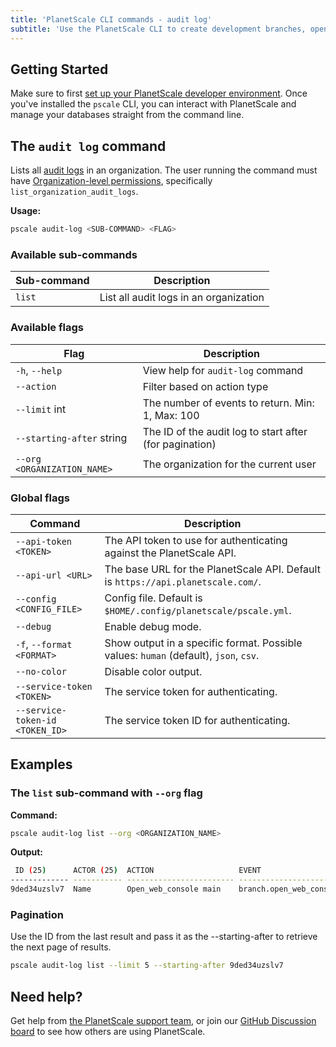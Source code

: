 ```yaml
---
title: 'PlanetScale CLI commands - audit log'
subtitle: 'Use the PlanetScale CLI to create development branches, open deploy requests, and make non-blocking schema changes directly from your terminal.'
---
```


## Getting Started

Make sure to first [set up your PlanetScale developer environment](/concepts/planetscale-environment-setup). Once you've installed the `pscale` CLI, you can interact with PlanetScale and manage your databases straight from the command line.

## The `audit log` command

Lists all [audit logs](/concepts/audit-log) in an organization. The user running the command must have [Organization-level permissions](/concepts/access-control), specifically `list_organization_audit_logs`.

**Usage:**

```bash
pscale audit-log <SUB-COMMAND> <FLAG>
```

### Available sub-commands

| **Sub-command** | **Description**        |
| -------- | ------------------------------------ |
| `list` | List all audit logs in an organization |

### Available flags

| **Flag** | **Description**        |
| -------- | --------------------------------------- |
| `-h`, `--help` | View help for `audit-log` command |
| `--action` | Filter based on action type |
| `--limit` int | The number of events to return. Min: 1, Max: 100 |
| `--starting-after` string | The ID of the audit log to start after (for pagination) |
| `--org <ORGANIZATION_NAME>` | The organization for the current user |

### Global flags

| **Command** | **Description**        |
| -------- | --------------------------------------- |
| `--api-token <TOKEN>` | The API token to use for authenticating against the PlanetScale API. |
| `--api-url <URL>` | The base URL for the PlanetScale API. Default is `https://api.planetscale.com/`. |
| `--config <CONFIG_FILE>` | Config file. Default is `$HOME/.config/planetscale/pscale.yml`. |
| `--debug` | Enable debug mode. |
| `-f`, `--format <FORMAT>` | Show output in a specific format. Possible values: `human` (default), `json`, `csv`. |
| `--no-color` | Disable color output. |
| `--service-token <TOKEN>` | The service token for authenticating. |
| `--service-token-id <TOKEN_ID>` | The service token ID for authenticating. |

## Examples

### The `list` sub-command with `--org` flag

**Command:**

```bash
pscale audit-log list --org <ORGANIZATION_NAME>
```

**Output:**

```bash
 ID (25)      ACTOR (25)  ACTION                   EVENT                     REMOTE IP      LOCATION         CREATED AT
------------- ----------- ------------------------ ------------------------ --------------- ---------------- ------------
9ded34uzslv7  Name        Open_web_console main    branch.open_web_console  xxx.xxx.xxx.x   Los Angeles, CA  1 day ago
```

### Pagination

Use the ID from the last result and pass it as the --starting-after to retrieve the next page of results.

```bash
pscale audit-log list --limit 5 --starting-after 9ded34uzslv7
```

## Need help?

Get help from [the PlanetScale support team](https://support.planetscale.com/), or join our [GitHub Discussion board](https://github.com/planetscale/discussion/discussions) to see how others are using PlanetScale.
